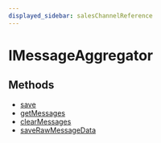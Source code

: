 ```yaml
---
displayed_sidebar: salesChannelReference
---
```



# IMessageAggregator

## Methods

- [save](../IMessageAggregator/methods/sales_channel.IMessageAggregator.save.mdx)
- [getMessages](../IMessageAggregator/methods/sales_channel.IMessageAggregator.getMessages.mdx)
- [clearMessages](../IMessageAggregator/methods/sales_channel.IMessageAggregator.clearMessages.mdx)
- [saveRawMessageData](../IMessageAggregator/methods/sales_channel.IMessageAggregator.saveRawMessageData.mdx)
